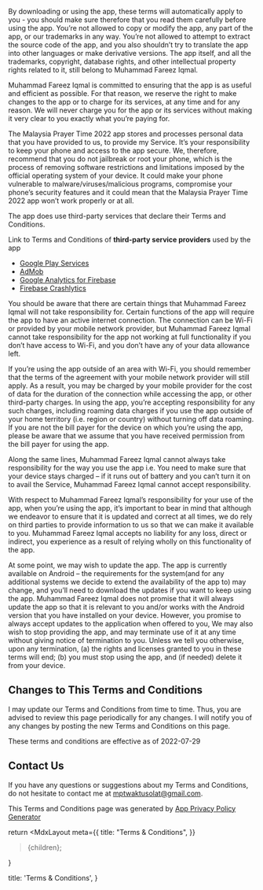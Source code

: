 

By downloading or using the app, these terms will automatically apply to you - you should make sure therefore that you read them carefully before using the app. You’re not allowed to copy or modify the app, any part of the app, or our trademarks in any way. You’re not allowed to attempt to extract the source code of the app, and you also shouldn’t try to translate the app into other languages or make derivative versions. The app itself, and all the trademarks, copyright, database rights, and other intellectual property rights related to it, still belong to Muhammad Fareez Iqmal.

Muhammad Fareez Iqmal is committed to ensuring that the app is as useful and efficient as possible. For that reason, we reserve the right to make changes to the app or to charge for its services, at any time and for any reason. We will never charge you for the app or its services without making it very clear to you exactly what you’re paying for.

The Malaysia Prayer Time 2022 app stores and processes personal data that you have provided to us, to provide my Service. It’s your responsibility to keep your phone and access to the app secure. We, therefore, recommend that you do not jailbreak or root your phone, which is the process of removing software restrictions and limitations imposed by the official operating system of your device. It could make your phone vulnerable to malware/viruses/malicious programs, compromise your phone’s security features and it could mean that the Malaysia Prayer Time 2022 app won’t work properly or at all.

The app does use third-party services that declare their Terms and Conditions.

Link to Terms and Conditions of **third-party service providers** used by the app

- [Google Play Services](https://policies.google.com/terms)
- [AdMob](https://developers.google.com/admob/terms)
- [Google Analytics for Firebase](https://firebase.google.com/terms/analytics)
- [Firebase Crashlytics](https://firebase.google.com/terms/crashlytics)

You should be aware that there are certain things that Muhammad Fareez Iqmal will not take responsibility for. Certain functions of the app will require the app to have an active internet connection. The connection can be Wi-Fi or provided by your mobile network provider, but Muhammad Fareez Iqmal cannot take responsibility for the app not working at full functionality if you don’t have access to Wi-Fi, and you don’t have any of your data allowance left.

If you’re using the app outside of an area with Wi-Fi, you should remember that the terms of the agreement with your mobile network provider will still apply. As a result, you may be charged by your mobile provider for the cost of data for the duration of the connection while accessing the app, or other third-party charges. In using the app, you’re accepting responsibility for any such charges, including roaming data charges if you use the app outside of your home territory (i.e. region or country) without turning off data roaming. If you are not the bill payer for the device on which you’re using the app, please be aware that we assume that you have received permission from the bill payer for using the app.

Along the same lines, Muhammad Fareez Iqmal cannot always take responsibility for the way you use the app i.e. You need to make sure that your device stays charged – if it runs out of battery and you can’t turn it on to avail the Service, Muhammad Fareez Iqmal cannot accept responsibility.

With respect to Muhammad Fareez Iqmal’s responsibility for your use of the app, when you’re using the app, it’s important to bear in mind that although we endeavor to ensure that it is updated and correct at all times, we do rely on third parties to provide information to us so that we can make it available to you. Muhammad Fareez Iqmal accepts no liability for any loss, direct or indirect, you experience as a result of relying wholly on this functionality of the app.

At some point, we may wish to update the app. The app is currently available on Android – the requirements for the system(and for any additional systems we decide to extend the availability of the app to) may change, and you’ll need to download the updates if you want to keep using the app. Muhammad Fareez Iqmal does not promise that it will always update the app so that it is relevant to you and/or works with the Android version that you have installed on your device. However, you promise to always accept updates to the application when offered to you, We may also wish to stop providing the app, and may terminate use of it at any time without giving notice of termination to you. Unless we tell you otherwise, upon any termination, (a) the rights and licenses granted to you in these terms will end; (b) you must stop using the app, and (if needed) delete it from your device.

## Changes to This Terms and Conditions

I may update our Terms and Conditions from time to time. Thus, you are advised to review this page periodically for any changes. I will notify you of any changes by posting the new Terms and Conditions on this page.

These terms and conditions are effective as of 2022-07-29

## Contact Us

If you have any questions or suggestions about my Terms and Conditions, do not hesitate to contact me at mptwaktusolat@gmail.com.

This Terms and Conditions page was generated by [App Privacy Policy Generator](https://app-privacy-policy-generator.nisrulz.com/)

  return <MdxLayout 
  meta={{
    title: "Terms & Conditions",
  }}
  >{children}</MdxLayout>;
 
}

  title: 'Terms & Conditions',
}